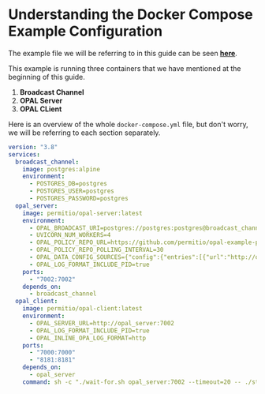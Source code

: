 # Understanding the Docker Compose Example Configuration

The example file we will be referring to in this guide can be seen **[here](https://github.com/permitio/opal/blob/master/docker/docker-compose-example.yml)**.

This example is running three containers that we have mentioned at the beginning of this guide.

1. **Broadcast Channel**
2. **OPAL Server**
3. **OPAL CLient**

Here is an overview of the whole `docker-compose.yml` file, but don't worry, we will be referring to each section separately.

```yml
version: "3.8"
services:
  broadcast_channel:
    image: postgres:alpine
    environment:
      - POSTGRES_DB=postgres
      - POSTGRES_USER=postgres
      - POSTGRES_PASSWORD=postgres
  opal_server:
    image: permitio/opal-server:latest
    environment:
      - OPAL_BROADCAST_URI=postgres://postgres:postgres@broadcast_channel:5432/postgres
      - UVICORN_NUM_WORKERS=4
      - OPAL_POLICY_REPO_URL=https://github.com/permitio/opal-example-policy-repo
      - OPAL_POLICY_REPO_POLLING_INTERVAL=30
      - OPAL_DATA_CONFIG_SOURCES={"config":{"entries":[{"url":"http://opal_server:7002/policy-data","topics":["policy_data"],"dst_path":"/static"}]}}
      - OPAL_LOG_FORMAT_INCLUDE_PID=true
    ports:
      - "7002:7002"
    depends_on:
      - broadcast_channel
  opal_client:
    image: permitio/opal-client:latest
    environment:
      - OPAL_SERVER_URL=http://opal_server:7002
      - OPAL_LOG_FORMAT_INCLUDE_PID=true
      - OPAL_INLINE_OPA_LOG_FORMAT=http
    ports:
      - "7000:7000"
      - "8181:8181"
    depends_on:
      - opal_server
    command: sh -c "./wait-for.sh opal_server:7002 --timeout=20 -- ./start.sh"
```
